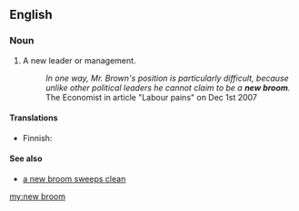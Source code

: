 ==English==

===Noun===
{{en-noun|sg=[[new]] [[broom]]}}

# A new leader or management.
#:''In one way, Mr. Brown's position is particularly difficult, because unlike other political leaders he cannot claim to be a '''new broom'''.'' The Economist in article "Labour pains" on Dec 1st 2007

====Translations====
{{trans-top}}
*Finnish: {{t|fi|uusi luuta}}
{{trans-bottom}}

====See also====
*[[a new broom sweeps clean]]

[[my:new broom]]